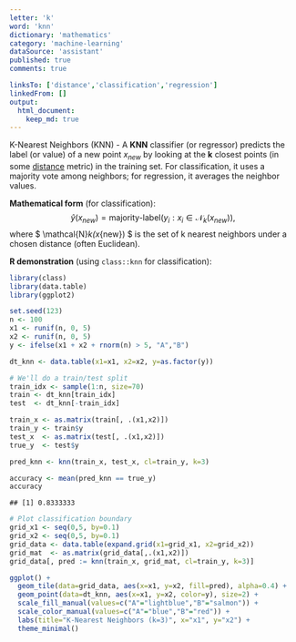 ```yaml
---
letter: 'k'
word: 'knn'
dictionary: 'mathematics'
category: 'machine-learning'
dataSource: 'assistant'
published: true
comments: true

linksTo: ['distance','classification','regression']
linkedFrom: []
output:
  html_document:
    keep_md: true
---
```




<a id="knn">K-Nearest Neighbors (KNN)</a> - A **KNN** classifier (or regressor) predicts the label (or value) of a new point $x_{new}$ by looking at the **k** closest points (in some [distance](#distance) metric) in the training set. For classification, it uses a majority vote among neighbors; for regression, it averages the neighbor values.

**Mathematical form** (for classification):
$$
\hat{y}(x_{new}) = \text{majority-label}\bigl( y_i : x_i \in \mathcal{N}_k(x_{new})\bigr),
$$
where $ \mathcal{N}_k(x_{new}) $ is the set of k nearest neighbors under a chosen distance (often Euclidean).

**R demonstration** (using `class::knn` for classification):


``` r
library(class)
library(data.table)
library(ggplot2)

set.seed(123)
n <- 100
x1 <- runif(n, 0, 5)
x2 <- runif(n, 0, 5)
y <- ifelse(x1 + x2 + rnorm(n) > 5, "A","B")

dt_knn <- data.table(x1=x1, x2=x2, y=as.factor(y))

# We'll do a train/test split
train_idx <- sample(1:n, size=70)
train <- dt_knn[train_idx]
test  <- dt_knn[-train_idx]

train_x <- as.matrix(train[, .(x1,x2)])
train_y <- train$y
test_x  <- as.matrix(test[, .(x1,x2)])
true_y  <- test$y

pred_knn <- knn(train_x, test_x, cl=train_y, k=3)

accuracy <- mean(pred_knn == true_y)
accuracy
```

```
## [1] 0.8333333
```

``` r
# Plot classification boundary
grid_x1 <- seq(0,5, by=0.1)
grid_x2 <- seq(0,5, by=0.1)
grid_data <- data.table(expand.grid(x1=grid_x1, x2=grid_x2))
grid_mat  <- as.matrix(grid_data[,.(x1,x2)])
grid_data[, pred := knn(train_x, grid_mat, cl=train_y, k=3)]

ggplot() +
  geom_tile(data=grid_data, aes(x=x1, y=x2, fill=pred), alpha=0.4) +
  geom_point(data=dt_knn, aes(x=x1, y=x2, color=y), size=2) +
  scale_fill_manual(values=c("A"="lightblue","B"="salmon")) +
  scale_color_manual(values=c("A"="blue","B"="red")) +
  labs(title="K-Nearest Neighbors (k=3)", x="x1", y="x2") +
  theme_minimal()
```

<Figure src="/dictionaries/mathematics/mathematics_machine-learning_k_knn_files/unnamed-chunk-1-1.png">
	
</Figure>
